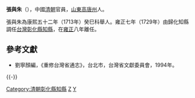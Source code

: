 '''張與朱'''（{{bd|？||？|catIdx=}}），中國[[清朝|清朝]]官員，[[山東|山東]][[高唐州|高唐州]]人。

張與朱為康熙五十二年（1713年）癸巳科舉人。雍正七年（1729年）由歸化知縣調任[[台灣|台灣]][[彰化縣|彰化縣]][[知縣|知縣]]，在[[雍正|雍正]]八年離任。

==參考文獻==
*劉寧顏編，《重修台灣省通志》，台北市，台灣省文獻委員會，1994年。

{{-}}
{{start box}}
{{s-off}}
{{Succession box|[[湯啟聲|湯啟聲]]|[[路以周|路以周]]|[[台灣府|台灣府]][[彰化縣|彰化縣]][[知縣|知縣]]|<small>雍正七年（1729年）上任</small>}}
{{end box}}

{{清朝人物小作品}}

[[Category:清朝彰化縣知縣|Category:清朝彰化縣知縣]]
[[Category:高唐人|Z]]
[[Category:張姓|Y]]